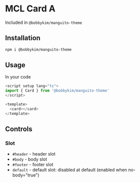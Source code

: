 
<Meta of={Stories} />

# MCL Card A

Included in `@bobbykim/manguito-theme`

## Installation

```sh
npm i @bobbykim/manguito-theme
```

## Usage

In your code

```js
<script setup lang="ts">
import { Card } from '@bobbykim/manguito-theme'
</script>

<template>
  <card></card>
</template>
```

<Canvas of={Stories.BaseCardExample} />

## Controls

<Controls of={Stories.BaseCardExample} />

### Slot

- `#header` - header slot
- `#body` - body slot
- `#footer` - footer slot
- `default` - default slot: disabled at default (enabled when no-body="true")
